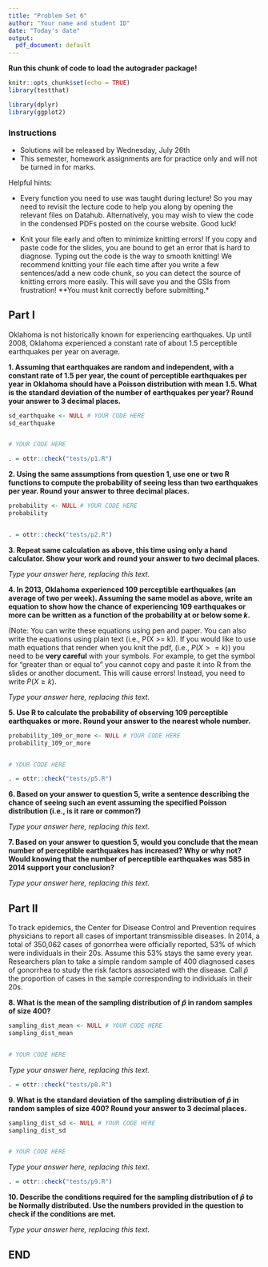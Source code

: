 ```yaml
---
title: "Problem Set 6"
author: "Your name and student ID"
date: "Today's date"
output:
  pdf_document: default
---
```


**Run this chunk of code to load the autograder package!**
```r
knitr::opts_chunk$set(echo = TRUE)
library(testthat)
```

```r
library(dplyr)
library(ggplot2)
```

### Instructions 
* Solutions will be released by Wednesday, July 26th
* This semester, homework assignments are for practice only and will not be turned in for marks.

Helpful hints:

- Every function you need to use was taught during lecture! So you may need to revisit the lecture code to help you along by opening the relevant files on Datahub. Alternatively, you may wish to view the code in the condensed PDFs posted on the course website. Good luck!

- Knit your file early and often to minimize knitting errors! If you copy and paste code for the slides, you are bound to get an error that is hard to diagnose. Typing out the code is the way to smooth knitting! We recommend knitting your file each time after you write a few sentences/add a new code chunk, so you can detect the source of knitting errors more easily. This will save you and the GSIs from frustration! **You must knit correctly before submitting.*

## Part I

Oklahoma is not historically known for experiencing earthquakes. Up until 2008, Oklahoma experienced a constant rate of about 1.5 perceptible earthquakes per year on average.

**1. Assuming that earthquakes are random and independent, with a constant rate of 1.5 per year, the count of perceptible earthquakes per year in Oklahoma should have a Poisson distribution with mean 1.5. What is the standard deviation of the number of earthquakes per year? Round your answer to 3 decimal places.**

```r
sd_earthquake <- NULL # YOUR CODE HERE
sd_earthquake


# YOUR CODE HERE
```

```r
. = ottr::check("tests/p1.R")
```

\newpage

**2. Using the same assumptions from question 1, use one or two R functions to compute the probability of seeing less than two earthquakes per year. Round your answer to three decimal places.**

```r
probability <- NULL # YOUR CODE HERE
probability



```

```r
. = ottr::check("tests/p2.R")
```

\newpage

**3. Repeat same calculation as above, this time using only a hand calculator. Show your work and round your answer to two decimal places.**

_Type your answer here, replacing this text._

**4. In 2013, Oklahoma experienced 109 perceptible earthquakes (an average of two per week). Assuming the same model as above, write an equation to show how the chance of experiencing 109 earthquakes or more can be written as a function of the probability at or below some $k$.**

(Note: You can write these equations using pen and paper. You can also write the equations using plain text (i.e., P(X >= k)). If you would like to use math equations that render when you knit the pdf, (i.e., $P(X>=k)$) you need to be **very careful** with your symbols. For example, to get the symbol for "greater than or equal to" you cannot copy and paste it into R from the slides or another document. This will cause errors! Instead, you need to write $P(X \geq k)$.

_Type your answer here, replacing this text._

**5. Use R to calculate the probability of observing 109 perceptible earthquakes or more. Round your answer to the nearest whole number.**

```r
probability_109_or_more <- NULL # YOUR CODE HERE
probability_109_or_more


# YOUR CODE HERE
```

```r
. = ottr::check("tests/p5.R")
```

\newpage

**6. Based on your answer to question 5, write a sentence describing the chance of seeing such an event assuming the specified Poisson distribution (i.e., is it rare or common?)**

_Type your answer here, replacing this text._

**7. Based on your answer to question 5, would you conclude that the mean number of perceptible earthquakes has increased? Why or why not? Would knowing that the number of perceptible earthquakes was 585 in 2014 support your conclusion?**

_Type your answer here, replacing this text._

## Part II

To track epidemics, the Center for Disease Control and Prevention requires physicians to report all cases of important transmissible diseases. In 2014, a total of 350,062 cases of gonorrhea were officially reported, 53% of which were individuals in their 20s. Assume this 53% stays the same every year. Researchers plan to take a simple random sample of 400 diagnosed cases of gonorrhea to study the risk factors associated with the disease. Call $\hat{p}$ the proportion of cases in the sample corresponding to individuals in their 20s. 

**8. What is the mean of the sampling distribution of $\hat{p}$ in random samples of size 400?**

```r
sampling_dist_mean <- NULL # YOUR CODE HERE
sampling_dist_mean


# YOUR CODE HERE
```

_Type your answer here, replacing this text._

```r
. = ottr::check("tests/p8.R")
```

**9. What is the standard deviation of the sampling distribution of $\hat{p}$ in random samples of size 400? Round your answer to 3 decimal places.**

```r
sampling_dist_sd <- NULL # YOUR CODE HERE
sampling_dist_sd


# YOUR CODE HERE
```

_Type your answer here, replacing this text._

```r
. = ottr::check("tests/p9.R")
```

**10. Describe the conditions required for the sampling distribution of $\hat{p}$ to be Normally distributed. Use the numbers provided in the question to check if the conditions are met.**

_Type your answer here, replacing this text._

## END

